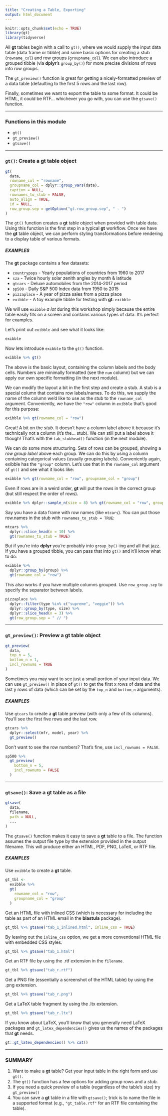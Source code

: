 ```yaml
---
title: "Creating a Table, Exporting"
output: html_document
---
```


```r
knitr::opts_chunk$set(echo = TRUE)
library(gt)
library(tidyverse)
```


All **gt** tables begin with a call to `gt()`, where we would supply the input data table (data frame or tibble) and some basic options for creating a stub (`rowname_col`) and row groups (`groupname_col`). We can also introduce a grouped tibble (via **dplyr**’s `group_by()`) for more precise divisions of rows into row groups. 

The `gt_preview()` function is great for getting a nicely-formatted preview of a data table (defaulting to the first 5 rows and the last row).

Finally, sometimes we want to export the table to some format. It could be HTML, it could be RTF... whichever you go with, you can use the `gtsave()` function.

------

### Functions in this module

- `gt()`
- `gt_preview()`
- `gtsave()`

------


### `gt()`: Create a **gt** table object

``` r
gt(
  data,
  rowname_col = "rowname",
  groupname_col = dplyr::group_vars(data),
  caption = NULL,
  rownames_to_stub = FALSE,
  auto_align = TRUE,
  id = NULL,
  row_group.sep = getOption("gt.row_group.sep", " - ")
)
```

The `gt()` function creates a **gt** table object when provided with table data. Using this function is the first step in a typical **gt** workflow. Once we have the **gt** table object, we can perform styling transformations before rendering to a display table of various formats.

##### EXAMPLES

The **gt** package contains a few datasets:

- `countrypops` - Yearly populations of countries from 1960 to 2017
- `sza` - Twice hourly solar zenith angles by month & latitude
- `gtcars` - Deluxe automobiles from the 2014-2017 period
- `sp500` - Daily S&P 500 Index data from 1950 to 2015
- `pizzaplace` - A year of pizza sales from a pizza place
- `exibble` - A toy example tibble for testing with **gt**: `exibble`

We will use `exibble` *a lot* during this workshop simply because the entire table easily fits on a screen and contains various types of data. It's perfect for examples.

Let's print out `exibble` and see what it looks like:

```r
exibble
```

Now lets introduce `exibble` to the `gt()` function.

```r
exibble %>% gt()
```

The above is the basic layout, containing the column labels and the body cells. Numbers are minimally formatted (see the `num` column) but we can apply our own specific formatting (in the next module).

We can modify the layout a bit in the first step and create a stub. A stub is a special column that contains row labels/names. To do this, we supply the name of the column we'd like to use as the stub to the `rowname_col` argument. Conveniently, we have the `"row"` column in `exibble` that's good for this purpose:

```r
exibble %>% gt(rowname_col = "row")
```

Great! A bit on the *stub*. It doesn't have a column label above it because it's technically not a column (it's the... stub). We can still put a label above it though! That's with the `tab_stubhead()` function (in the next module).

We can do some more structuring. Sets of rows can be grouped, showing a *row group label* above each group. We can do this by using a column containing categorical values (usually grouping labels). Conveniently again, exibble has the `"group"` column. Let's use that in the `rowname_col` argument of `gt()` and see what it looks like:

```r
exibble %>% gt(rowname_col = "row", groupname_col = "group")
```

Even if rows are in a weird order, **gt** will put the rows in the correct group (but still respect the order of rows).

```r
exibble %>% dplyr::sample_n(size = 8) %>% gt(rowname_col = "row", groupname_col = "group")
```

Say you have a data frame with row names (like `mtcars`). You can put those row.names in the stub with `rownames_to_stub = TRUE`:

```r
mtcars %>%
  dplyr::slice_head(n = 10) %>%
  gt(rownames_to_stub = TRUE)
```

But if you're into **dplyr** you're probably into `group_by()`-ing and all that jazz. If you have a grouped tibble, you can pass that into `gt()` and it'll know what to do:

```r
exibble %>% 
  dplyr::group_by(group) %>%
  gt(rowname_col = "row")
```

This also works if you have multiple columns grouped. Use `row_group.sep` to specify the separator between labels.

```r
pizzaplace %>% 
  dplyr::filter(type %in% c("supreme", "veggie")) %>%
  dplyr::group_by(type, size) %>%
  dplyr::slice_head(n = 3) %>%
  gt(row_group.sep = " // ")
```

------

### `gt_preview()`: Preview a **gt** table object

``` r
gt_preview(
  data,
  top_n = 5,
  bottom_n = 1,
  incl_rownums = TRUE
)
```

Sometimes you may want to see just a small portion of your input data. We can use `gt_preview()` in place of `gt()` to get the first x rows of data and the last y rows of data (which can be set by the `top_n` and `bottom_n` arguments).

##### EXAMPLES

Use `gtcars` to create a **gt** table preview (with only a few of its columns). You'll see the first five rows and the last row.

```r
gtcars %>%
  dplyr::select(mfr, model, year) %>%
  gt_preview()
```

Don't want to see the row numbers? That's fine, use `incl_rownums = FALSE`.

```r
sp500 %>% 
  gt_preview(
    bottom_n = 5,
    incl_rownums = FALSE
  )
```


------

### `gtsave()`: Save a **gt** table as a file

``` r
gtsave(
  data,
  filename,
  path = NULL,
  ...
)
```

The `gtsave()` function makes it easy to save a **gt** table to a file. The function assumes the output file type by the extension provided in the output filename. This will produce either an HTML, PDF, PNG, LaTeX, or RTF file.

##### EXAMPLES

Use `exibble` to create a **gt** table.

```r
gt_tbl <-
  exibble %>%
  gt(
    rowname_col = "row",
    groupname_col = "group"
  )
```

Get an HTML file with inlined CSS (which is necessary for including the table as part of an HTML email in the **blastula** package).

```r
gt_tbl %>% gtsave("tab_1_inlined.html", inline_css = TRUE)
```

By leaving out the `inline_css` option, we get a more conventional HTML file with embedded CSS styles.

```r
gt_tbl %>% gtsave("tab_1.html")
```

Get an RTF file by using the .rtf extension in the `filename`.

```r
gt_tbl %>% gtsave("tab_r.rtf")
```

Get a PNG file (essentially a screenshot of the HTML table) by using the .png extension.

```r
gt_tbl %>% gtsave("tab_r.png")
```

Get a LaTeX table fragment by using the .ltx extension.

```r
gt_tbl %>% gtsave("tab_r.ltx")
```

If you know about LaTeX, you'll know that you generally need LaTeX packages and `gt_latex_dependencies()` gives us the names of the packages that **gt** needs.

```r
gt::gt_latex_dependencies() %>% cat()
```

------

### SUMMARY

1. Want to make a **gt** table? Get your input table in the right form and use `gt()`.
2. The `gt()` function has a few options for adding group rows and a *stub*.
3. If you need a quick preview of a table (regardless of the table's size) try `gt_preview()`
4. You can save a **gt** table in a file with `gtsave()`; trick is to name the file in a supported format (e.g., `"gt_table.rtf"` for an RTF file containing the table).

